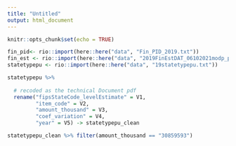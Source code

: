 ```yaml
---
title: "Untitled"
output: html_document
---
```


```r
knitr::opts_chunk$set(echo = TRUE)
```


```r

fin_pid<- rio::import(here::here("data", "Fin_PID_2019.txt"))
fin_est <- rio::import(here::here("data", "2019FinEstDAT_06102021modp_pu.txt"))
statetypepu <- rio::import(here::here("data", "19statetypepu.txt"))

statetypepu %>% 
  
  # recoded as the technical Document pdf
  rename("fipsStateCode_levelEstimate" = V1,
         "item_code" = V2,
         "amount_thousand" = V3,
         "coef_variation" = V4,
         "year" = V5) -> statetypepu_clean

statetypepu_clean %>% filter(amount_thousand == "30859593")


```


